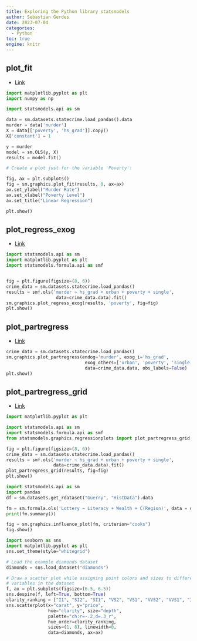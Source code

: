 ```yaml
---
title: Exploring the Python library statsmodels
author: Sebastian Gerdes
date: 2023-07-04
categories:
  - Python
toc: true
engine: knitr
---
```


## plot_fit
* [Link](https://www.statsmodels.org/dev/generated/statsmodels.graphics.regressionplots.plot_fit.html)
```python
import matplotlib.pyplot as plt
import numpy as np

import statsmodels.api as sm

data = sm.datasets.statecrime.load_pandas().data
murder = data['murder']
X = data[['poverty', 'hs_grad']].copy()
X['constant'] = 1

y = murder
model = sm.OLS(y, X)
results = model.fit()

# Create a plot just for the variable 'Poverty':

fig, ax = plt.subplots()
fig = sm.graphics.plot_fit(results, 0, ax=ax)
ax.set_ylabel("Murder Rate")
ax.set_xlabel("Poverty Level")
ax.set_title("Linear Regression")

plt.show()

```

## plot_regress_exog
* [Link](https://www.statsmodels.org/dev/generated/statsmodels.graphics.regressionplots.plot_regress_exog.html#)
```python
import statsmodels.api as sm
import matplotlib.pyplot as plt
import statsmodels.formula.api as smf


fig = plt.figure(figsize=(8, 6))
crime_data = sm.datasets.statecrime.load_pandas()
results = smf.ols('murder ~ hs_grad + urban + poverty + single',
                   data=crime_data.data).fit()
sm.graphics.plot_regress_exog(results, 'poverty', fig=fig)
plt.show()
```

## plot_partregress
* [Link](https://www.statsmodels.org/dev/generated/statsmodels.graphics.regressionplots.plot_partregress.html)
```python
crime_data = sm.datasets.statecrime.load_pandas()
sm.graphics.plot_partregress(endog='murder', exog_i='hs_grad',
                              exog_others=['urban', 'poverty', 'single'],
                              data=crime_data.data, obs_labels=False)
plt.show()

```

## plot_partregress_grid
* [Link](https://www.statsmodels.org/dev/generated/statsmodels.graphics.regressionplots.plot_partregress_grid.html)
```python

import matplotlib.pyplot as plt

import statsmodels.api as sm
import statsmodels.formula.api as smf
from statsmodels.graphics.regressionplots import plot_partregress_grid

fig = plt.figure(figsize=(8, 6))
crime_data = sm.datasets.statecrime.load_pandas()
results = smf.ols('murder ~ hs_grad + urban + poverty + single',
                  data=crime_data.data).fit()
plot_partregress_grid(results, fig=fig)
plt.show()
```


```python
import statsmodels.api as sm
import pandas
df = sm.datasets.get_rdataset("Guerry", "HistData").data

fm = sm.formula.ols('Lottery ~ Literacy + Wealth + C(Region)', data = df).fit()
print(fm.summary())

fig = sm.graphics.influence_plot(fm, criterion="cooks")
fig.show()
```


```python
import seaborn as sns
import matplotlib.pyplot as plt
sns.set_theme(style="whitegrid")

# Load the example diamonds dataset
diamonds = sns.load_dataset("diamonds")

# Draw a scatter plot while assigning point colors and sizes to different
# variables in the dataset
f, ax = plt.subplots(figsize=(6.5, 6.5))
sns.despine(f, left=True, bottom=True)
clarity_ranking = ["I1", "SI2", "SI1", "VS2", "VS1", "VVS2", "VVS1", "IF"]
sns.scatterplot(x="carat", y="price",
                hue="clarity", size="depth",
                palette="ch:r=-.2,d=.3_r",
                hue_order=clarity_ranking,
                sizes=(1, 8), linewidth=0,
                data=diamonds, ax=ax)
```

```python

```


